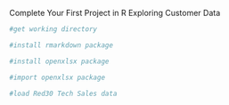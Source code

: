 Complete Your First Project in R
Exploring Customer Data

```{r}
#get working directory

```


```{r}
#install rmarkdown package

```


```{r}
#install openxlsx package

```


```{r}
#import openxlsx package

```


```{r}
#load Red30 Tech Sales data

```
